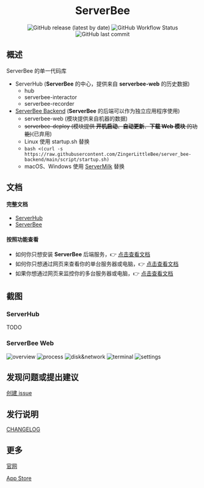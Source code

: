 <h1 align="center" className="pt-4 text-4xl font-bold">
    ServerBee
</h1>

<div align="center" className='py-6 flex justify-center space-x-2 flex-wrap'>
    <img
        src='https://img.shields.io/github/v/release/ZingerLittleBee/server_bee-backend?style=for-the-badge'
        alt='GitHub release (latest by date)'
    />
    <img
        src='https://img.shields.io/github/actions/workflow/status/ZingerLittleBee/server_bee-backend/release.yml?style=for-the-badge'
        alt='GitHub Workflow Status'
    />
    <img
        src='https://img.shields.io/github/last-commit/ZingerLittleBee/server_bee-backend?style=for-the-badge'
        alt='GitHub last commit'
    />
</div>


## 概述

ServerBee 的单一代码库

- ServerHub (**ServerBee** 的中心，提供来自 **serverbee-web** 的历史数据)
  - hub
  - serverbee-interactor
  - serverbee-recorder
- [ServerBee Backend](https://github.com/ZingerLittleBee/server_bee-backend/blob/main/web/README.zh-CN.md) (**ServerBee** 的后端可以作为独立应用程序使用)
  - serverbee-web (模块提供来自机器的数据)
  - ~~serverbee-deploy (模块提供 **开机启动**、**自动更新**、**下载 Web 模块** 的功能)~~(已弃用)
  - Linux 使用 startup.sh 替换
  - `bash <(curl -s https://raw.githubusercontent.com/ZingerLittleBee/server_bee-backend/main/script/startup.sh)`
  - macOS、Windows 使用 [ServerMilk](https://github.com/ZingerLittleBee/ServerMilk) 替换

## 文档

#### 完整文档

- [ServerHub](docs.serverhub.app/zh-CN/hub/introduction)
- [ServerBee](docs.serverbee.app/zh-CN/app/startup/introduction)

#### 按照功能查看

- 如何你只想安装 **ServerBee** 后端服务，👉 [点击查看文档](https://docs.serverbee.app/usage)
- 如何你只想通过网页来查看你的单台服务器或电脑，👉 [点击查看文档](https://docs.serverbee.app/startup/web)
- 如果你想通过网页来监控你的多台服务器或电脑，👉 [点击查看文档](https://docs.serverhub.app)

## 截图

### ServerHub

TODO

### ServerBee Web

![overview](https://assets.serverbee.app/snapshots/overview.png)
![process](https://assets.serverbee.app/snapshots/process.png)
![disk&network](https://assets.serverbee.app/snapshots/disk&network.png)
![terminal](https://assets.serverbee.app/snapshots/terminal.png)
![settings](https://assets.serverbee.app/snapshots/settings.png)

## 发现问题或提出建议

[创建 issue](https://github.com/zingerlittlebee/server_bee-backend/issues/new)

## 发行说明

[CHANGELOG](https://github.com/ZingerLittleBee/server_bee-backend/blob/main/CHANGELOG.md)

## 更多

[官网](https://serverbee.app/)

[App Store](https://apps.apple.com/us/app/serverbee/id6443553714)
